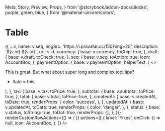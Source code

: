   Meta,
  Story,
  Preview,
  Props,
} from '@storybook/addon-docs/blocks';
  purple,
  green,
  blue,
} from '@material-ui/core/colors';

<Meta title="Datatables|Table" component={TableView} />

# Table

<Preview>
  <Story name="Populated">
    <LocationProvider initialPath="/">
      <Box p={4} style={{ backgroundColor: '#F5F7F9' }}>
        <TableView
          // eslint-disable-next-line
          onSort={console.log}
          className={root}
          style={{ height: 450 }}
          id="for-testing"
          aliasForName="seq"
          total={orders.total}
          data={orders.orders}
          blacklistColumns={['unknown']}
          defaultColumns={[
            'unknown',
            'seq',
            'status',
            'createdAt',
            'updatedAt',
            'tax',
            'subtotal',
            'total',
            'currency',
            'paymentOption',
            'shippingOption',
            'draft',
          ]}
          virtuals={['status']}
          columnWidths={{
            seq: 65,
            tax: 115,
            draft: 45,
            updatedAt: 165,
            createdAt: 165,
          }}
          resolvers={(v) => ({
            ...v,
            name: v.seq,
            imgSrc: 'https://i.pravatar.cc/150?img=20',
            description: `${v.id} ${v.id}`,
            url: v.id,
            currency: {
              base: v.currency,
              toChip: true,
            },
            draft: {
              base: v.draft,
              toCheck: true,
            },
            seq: {
              base: v.seq,
              toAction: true,
              icon: AccountBox,
            },
            paymentOption: {
              base: v.paymentOption,
              helperText: (
                <>
                  <p>
                    This is great. But what about super long
                    and complex tool tips?
                  </p>
                  <ul>
                    <li>Rate = this</li>
                  </ul>
                </>
              ),
            },
            tax: {
              base: v.tax,
              toPrice: true,
            },
            subtotal: {
              base: v.subtotal,
              toPrice: true,
            },
            total: {
              base: v.total,
              toPrice: true,
            },
            createdAt: {
              base: v.createdAt,
              toDate: true,
              renderProps: {
                color: 'success',
              },
            },
            updatedAt: {
              base: v.updatedAt,
              toDate: true,
              renderProps: {
                color: 'danger',
              },
            },
            status: {
              base: v.status,
              toString: true,
              toDot: true,
              renderProps: {},
            },
          })}
          renderCustomRowActions={() => (
            <IconButton
              label="DO SOmething"
              icon={AccountBox}
              buttonProps={{
                color: 'secondary',
                size: 'small',
              }}
            />
          )}
          actions={[
            {
              label: 'Yikes',
              onClick: () => null,
              icon: AccountBox,
            },
          ]}
        />
      </Box>
      <LocationDebugger />
    </LocationProvider>
  </Story>
</Preview>
